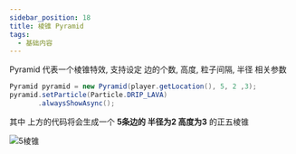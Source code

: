 ```yaml
---
sidebar_position: 18
title: 棱锥 Pyramid
tags:
  - 基础内容
---
```

Pyramid 代表一个棱锥特效, 支持设定 边的个数, 高度, 粒子间隔, 半径 相关参数

```java
Pyramid pyramid = new Pyramid(player.getLocation(), 5, 2 ,3);
pyramid.setParticle(Particle.DRIP_LAVA)
       .alwaysShowAsync();
```
其中 上方的代码将会生成一个 **5条边的 半径为2 高度为3** 的正五棱锥

![5棱锥](./img/pyramid.png)